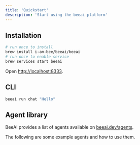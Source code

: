 ```yaml
---
title: 'Quickstart'
description: 'Start using the beeai platform'
---
```


## Installation

```sh
# run once to install
brew install i-am-bee/beeai/beeai
# run once to enable service
brew services start beeai
```

Open [http://localhost:8333](http://localhost:8333).

## CLI

```bash
beeai run chat "Hello"
```

## Agent library

BeeAI provides a list of agents available on [beeai.dev/agents](https://beeai.dev/agents).

The following are some example agents and how to use them.